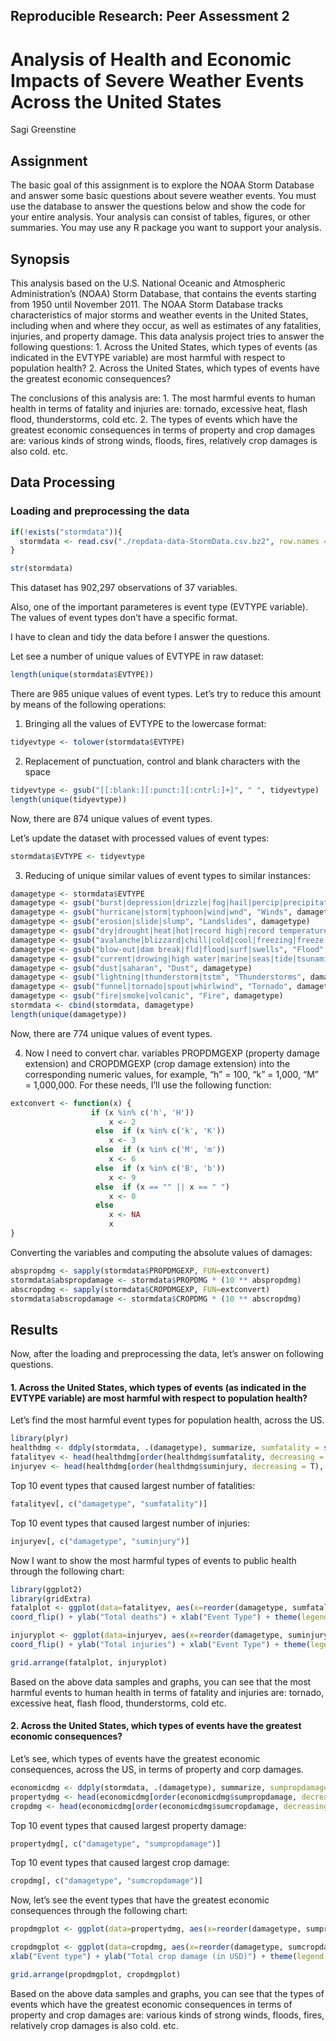 ## Reproducible Research: Peer Assessment 2

# Analysis of Health and Economic Impacts of Severe Weather Events Across the United States

Sagi Greenstine

## Assignment

The basic goal of this assignment is to explore the NOAA Storm Database and answer some basic questions about severe weather events. You must use the database to answer the questions below and show the code for your entire analysis. Your analysis can consist of tables, figures, or other summaries. You may use any R package you want to support your analysis.

## Synopsis

This analysis based on the U.S. National Oceanic and Atmospheric Administration's (NOAA) Storm Database, that contains the events starting from 1950 until November 2011. 
The NOAA Storm Database tracks characteristics of major storms and weather events in the United States, including when and where they occur, as well as estimates of any fatalities, injuries, and property damage.
This data analysis project tries to answer the following questions:
1. Across the United States, which types of events (as indicated in the EVTYPE variable) are most harmful with respect to population health?
2. Across the United States, which types of events have the greatest economic consequences?

The conclusions of this analysis are:
1. The most harmful events to human health in terms of fatality and injuries are: tornado, excessive heat, flash flood, thunderstorms, cold etc.
2. The types of events which have the greatest economic consequences in terms of property and crop damages are: various kinds of strong winds, floods, fires, relatively crop damages is also cold. etc.

## Data Processing

### Loading and preprocessing the data

```r
if(!exists("stormdata")){
  stormdata <- read.csv("./repdata-data-StormData.csv.bz2", row.names = NULL, nrows=902297, check.names=F, stringsAsFactors=F, header=T, sep=',', na.strings="NA", comment.char="", quote='\"')
}
```

```r
str(stormdata)
```

This dataset has 902,297 observations of  37 variables.

Also, one of the important parameteres is event type (EVTYPE variable). The values of event types don't have a specific format.

I have to clean and tidy the data before I answer the questions.

Let see a number of unique values of EVTYPE in raw dataset:

```r
length(unique(stormdata$EVTYPE))
```

There are 985 unique values of event types. Let's try to reduce this amount by means of the following operations:

1. Bringing all the values of EVTYPE to the lowercase format:

```r
tidyevtype <- tolower(stormdata$EVTYPE)
```

2. Replacement of punctuation, control and blank characters with the space

```r
tidyevtype <- gsub("[[:blank:][:punct:][:cntrl:]+]", " ", tidyevtype)
length(unique(tidyevtype))
```

Now, there are 874 unique values of event types.

Let's update the dataset with processed values of event types:

```r
stormdata$EVTYPE <- tidyevtype
```

3. Reducing of unique similar values of event types to similar instances:

```r
damagetype <- stormdata$EVTYPE
damagetype <- gsub("burst|depression|drizzle|fog|hail|percip|precipitation|rain|wall cloud|wet", "Precipitations", damagetype)
damagetype <- gsub("hurricane|storm|typhoon|wind|wnd", "Winds", damagetype)
damagetype <- gsub("erosion|slide|slump", "Landslides", damagetype)
damagetype <- gsub("dry|drought|heat|hot|record high|record temperature|temperature record|thermia|warmth|warm", "Heat", damagetype)
damagetype <- gsub("avalanche|blizzard|chill|cold|cool|freezing|freeze|frost|glaze|ice|icy|sleet|snow|winter|wintery|wintry", "Cold", damagetype)
damagetype <- gsub("blow-out|dam break|fld|flood|surf|swells", "Flood", damagetype)
damagetype <- gsub("current|drowing|high water|marine|seas|tide|tsunami|wave", "Waves", damagetype)
damagetype <- gsub("dust|saharan", "Dust", damagetype)
damagetype <- gsub("lightning|thunderstorm|tstm", "Thunderstorms", damagetype)
damagetype <- gsub("funnel|tornado|spout|whirlwind", "Tornado", damagetype)
damagetype <- gsub("fire|smoke|volcanic", "Fire", damagetype)
stormdata <- cbind(stormdata, damagetype)
length(unique(damagetype))
```

Now, there are 774 unique values of event types.

4. Now I need to convert char. variables PROPDMGEXP (property damage extension) and CROPDMGEXP (crop damage extension) into the corresponding numeric values, for example, "h" = 100, "k" = 1,000, "M" = 1,000,000. For these needs, I'll use the following function:

```r
extconvert <- function(x) {
                  if (x %in% c('h', 'H')) 
                      x <- 2 
                   else  if (x %in% c('k', 'K')) 
                      x <- 3 
                   else  if (x %in% c('M', 'm')) 
                      x <- 6 
                   else  if (x %in% c('B', 'b')) 
                      x <- 9
                   else  if (x == "" || x == " ")
                      x <- 0
                   else  
                      x <- NA
                      x
}                 
```

Converting the variables and computing the absolute values of damages:

```r
abspropdmg <- sapply(stormdata$PROPDMGEXP, FUN=extconvert)
stormdata$abspropdamage <- stormdata$PROPDMG * (10 ** abspropdmg)
abscropdmg <- sapply(stormdata$CROPDMGEXP, FUN=extconvert)
stormdata$abscropdamage <- stormdata$CROPDMG * (10 ** abscropdmg)
```

## Results

Now, after the loading and preprocessing the data, let's answer on following questions.

#### 1. Across the United States, which types of events (as indicated in the EVTYPE variable) are most harmful with respect to population health?

Let's find the most harmful event types for population health, across the US.

```r
library(plyr)
healthdmg <- ddply(stormdata, .(damagetype), summarize, sumfatality = sum(FATALITIES), suminjury = sum(INJURIES))
fatalityev <- head(healthdmg[order(healthdmg$sumfatality, decreasing = T), ], 10)
injuryev <- head(healthdmg[order(healthdmg$suminjury, decreasing = T), ], 10)
```

Top 10 event types that caused largest number of fatalities:

```r
fatalityev[, c("damagetype", "sumfatality")]
```

Top 10 event types that caused largest number of injuries:

```r
injuryev[, c("damagetype", "suminjury")]
```

Now I want to show the most harmful types of events to public health through the following chart:

```r
library(ggplot2)
library(gridExtra)
fatalplot <- ggplot(data=fatalityev, aes(x=reorder(damagetype, sumfatality), y=sumfatality)) + geom_bar(stat="identity") +
coord_flip() + ylab("Total deaths") + xlab("Event Type") + theme(legend.position="none")

injuryplot <- ggplot(data=injuryev, aes(x=reorder(damagetype, suminjury), y=suminjury)) + geom_bar(stat="identity") +
coord_flip() + ylab("Total injuries") + xlab("Event Type") + theme(legend.position="none")

grid.arrange(fatalplot, injuryplot)
```

Based on the above data samples and graphs, you can see that the most harmful events to human health in terms of fatality and injuries are: tornado, excessive heat, flash flood, thunderstorms, cold etc.

#### 2. Across the United States, which types of events have the greatest economic consequences?

Let's see,  which types of events have the greatest economic consequences, across the US, in terms of property and corp damages.

```r
economicdmg <- ddply(stormdata, .(damagetype), summarize, sumpropdamage = sum(abspropdamage), sumcropdamage = sum(abscropdamage))
propertydmg <- head(economicdmg[order(economicdmg$sumpropdamage, decreasing = T), ], 10)
cropdmg <- head(economicdmg[order(economicdmg$sumcropdamage, decreasing = T), ], 10)
```

Top 10 event types that caused largest property damage:

```r
propertydmg[, c("damagetype", "sumpropdamage")]
```

Top 10 event types that caused largest crop damage:

```r
cropdmg[, c("damagetype", "sumcropdamage")]
```

Now, let's see the event types that have the greatest economic consequences through the following chart:

```r
propdmgplot <- ggplot(data=propertydmg, aes(x=reorder(damagetype, sumpropdamage), y=sumpropdamage)) + geom_bar(stat="identity") + coord_flip() +     ylab("Total property damage (in USD)") + xlab("Event Type") + theme(legend.position="none")

cropdmgplot <- ggplot(data=cropdmg, aes(x=reorder(damagetype, sumcropdamage), y=sumcropdamage)) + geom_bar(stat="identity") + coord_flip() + 
xlab("Event type") + ylab("Total crop damage (in USD)") + theme(legend.position="none")

grid.arrange(propdmgplot, cropdmgplot)
```

Based on the above data samples and graphs, you can see that the types of events which have the greatest economic consequences in terms of property and crop damages are: various kinds of strong winds, floods, fires, relatively crop damages is also cold. etc.
